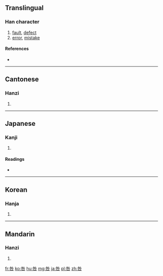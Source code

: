 ==Translingual==

===Han character===
{{Han char|rn=30|rad=口|as=05|sn=8|four=2860<sub>4</sub>|canj=竹人口 (HOR), 竹卜口 (HYR)}}

# [[fault]], [[defect]]
# [[error]], [[mistake]]

====References====
* {{Han ref|kx=0185.060|dkj=03493|dj=0404.060|hdz=10607.060|uh=548E|ud=21646|bh=A953|bd=43347}}

----

==Cantonese==

===Hanzi===
{{yue-hanzi|jyut=|y=gau3}}

# {{defn|Cantonese|sort=口05}}

----

==Japanese==

===Kanji===
{{ja-kanji|grade=|rs=口05}}

# {{defn|Japanese|sort=口05}}

====Readings====
* {{ja-readings|on=[[きゅう]] (kyū), [[こう]] (kō)|kun=[[とが]] (toga), [[とがめる]] (togameru)}}

----

==Korean==

===Hanja===
{{ko-hanja|hangeul=[[구]], [[고]]|rv=gu, go|mr=ku, ko}}

# {{defn|Korean|sort=口05}}

----

==Mandarin==

===Hanzi===
{{cmn-hanzi|pin=[[jiù]] ([[jiu4]])|wg=chiu<sup>4</sup>}}

# {{defn|Mandarin|sort=口05}}

[[fr:咎]]
[[ko:咎]]
[[hu:咎]]
[[mg:咎]]
[[ja:咎]]
[[pl:咎]]
[[zh:咎]]